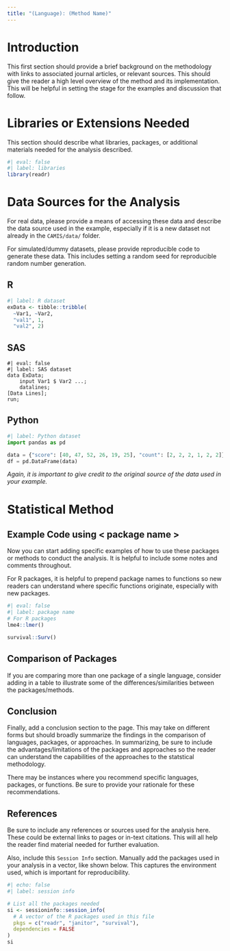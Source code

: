 ```yaml
---
title: "(Language): (Method Name)"
---
```


<!-- This template is designed to be comprehensive and flexible, able to accommodate multiple scenarios and diverse datasets. It ensures that each section clearly communicates the necessary information and comparisons, making it easier for users to understand and apply the analyses appropriately across R, SAS, and Python languages. -->

# Introduction

This first section should provide a brief background on the methodology with links to associated journal articles, or relevant sources. This should give the reader a high level overview of the method and its implementation. This will be helpful in setting the stage for the examples and discussion that follow.

# Libraries or Extensions Needed

This section should describe what libraries, packages, or additional materials needed for the analysis described.

```r
#| eval: false
#| label: libraries
library(readr)
```

# Data Sources for the Analysis

For real data, please provide a means of accessing these data and describe the data source used in the example, especially if it is a new dataset not already in the `CAMIS/data/` folder.

For simulated/dummy datasets, please provide reproducible code to generate these data. This includes setting a random seed for reproducible random number generation.

::: {.panel-tabset}

## R

```r
#| label: R dataset
exData <- tibble::tribble( 
  ~Var1, ~Var2, 
  "val1", 1, 
  "val2", 2)
```

## SAS

```sas
#| eval: false
#| label: SAS dataset
data ExData; 
    input Var1 $ Var2 ...; 
    datalines; 
[Data Lines]; 
run; 
```

## Python

```python
#| label: Python dataset
import pandas as pd

data = {"score": [40, 47, 52, 26, 19, 25], "count": [2, 2, 2, 1, 2, 2]}
df = pd.DataFrame(data)
```

:::

*Again, it is important to give credit to the original source of the data used in your example.*

# Statistical Method

## Example Code using < package name >

Now you can start adding specific examples of how to use these packages or methods to conduct the analysis. It is helpful to include some notes and comments throughout.

For R packages, it is helpful to prepend package names to functions so new readers can understand where specific functions originate, especially with new packages.

```r
#| eval: false
#| label: package name
# For R packages
lme4::lmer()

survival::Surv()
```

## Comparison of Packages

If you are comparing more than one package of a single language, consider adding in a table to illustrate some of the differences/similarities between the packages/methods. 

## Conclusion

Finally, add a conclusion section to the page. This may take on different forms but should broadly summarize the findings in the comparison of languages, packages, or approaches. In summarizing, be sure to include the advantages/limitations of the packages and approaches so the reader can understand the capabilities of the approaches to the statstical methodology.

There may be instances where you recommend specific languages, packages, or functions. Be sure to provide your rationale for these recommendations.

## References

Be sure to include any references or sources used for the analysis here. These could be external links to pages or in-text citations. This will all help the reader find material needed for further evaluation.

Also, include this `Session Info` section. Manually add the packages used in your analysis in a vector, like shown below. This captures the environment used, which is important for reproducibility.

::: {.callout-note collapse="true" title="Session Info"}

```r
#| echo: false
#| label: session info

# List all the packages needed
si <- sessioninfo::session_info(
  # A vector of the R packages used in this file
  pkgs = c("readr", "janitor", "survival"),
  dependencies = FALSE
)
si
```

:::
